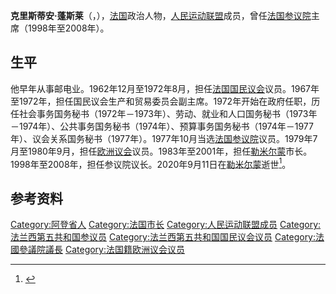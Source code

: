 {{Infobox President 
| name=克里斯蒂安·蓬斯莱
| native_name=Christian Poncelet
| image=Christian Poncelet (cropped).JPG
| office=[[法国参议院|法国参议院]]主席
| term_start=1998年10月2日
| term_end=2008年9月30日
| president=[[雅克·希拉克|雅克·希拉克]]<br />[[尼古拉·萨科齐|尼古拉·萨科齐]]
| predecessor=[[勒内·蒙诺里|勒内·蒙诺里]]
| successor=[[热拉尔·拉尔谢|热拉尔·拉尔谢]]
| office2=[[法国参议院|法国参议院]]议员
| term_start2=1977年10月3日
| term_end2=2014年9月30日
| constituency2=[[孚日省|孚日省]]
| birth_date={{Birth date|1928|03|24|df=yes}}
| birth_place=法国[[武济耶|武济耶]]
| death_date={{death date and age|2020|9|11|1928|3|24|df=y}}
| death_place=法国[[勒米尔蒙|勒米尔蒙]]
| party=[[人民運動聯盟|人民運動聯盟]]
| awards={{法国荣誉军团勋章|type=4}}
}}
'''克里斯蒂安·蓬斯莱'''（{{lang-fr|Christian Poncelet}}，{{bd|1928年|3月24日|2020年|9月11日|catIdx=Poncelet}}），[[法国|法国]]政治人物，[[人民运动联盟|人民运动联盟]]成员，曾任[[法国参议院|法国参议院]]主席（1998年至2008年）。
==生平==
他早年从事邮电业。1962年12月至1972年8月，担任[[法国国民议会|法国国民议会]]议员。1967年至1972年，担任国民议会生产和贸易委员会副主席。1972年开始在政府任职，历任社会事务国务秘书（1972年－1973年）、劳动、就业和人口国务秘书（1973年－1974年）、公共事务国务秘书（1974年）、预算事务国务秘书（1974年－1977年）、议会关系国务秘书（1977年）。1977年10月当选[[法国参议院|法国参议院]]议员。1979年7月至1980年9月，担任[[欧洲议会|欧洲议会]]议员。1983年至2001年，担任[[勒米尔蒙|勒米尔蒙]]市长。1998年至2008年，担任参议院议长。2020年9月11日在[[勒米尔蒙|勒米尔蒙]]逝世<ref>{{cite web |title=Christian Poncelet, ancien président du Sénat, est mort |url=https://www.lemonde.fr/disparitions/article/2020/09/11/christian-poncelet-ancien-president-du-senat-est-mort_6051778_3382.html |publisher=[[世界报_(法国)|Le Monde]] |language=fr |date=2020-09-11 |accessdate=2020-09-12 |archive-date=2020-12-18 |archive-url=https://web.archive.org/web/20201218044150/https://www.lemonde.fr/disparitions/article/2020/09/11/christian-poncelet-ancien-president-du-senat-est-mort_6051778_3382.html |dead-url=no }}</ref>。
==参考资料==
{{reflist}}
{{start box}}
{{succession box|[[勒内·蒙诺里|勒内·蒙诺里]]|[[热拉尔·拉尔谢|热拉尔·拉尔谢]]|[[法国参议院议长|法国参议院议长]]|1998年－2008年}}
{{end box}}
{{Authority control}}
{{DEFAULTSORT:Poncelet, Christian}}
[[Category:阿登省人|Category:阿登省人]]
[[Category:法国市长|Category:法国市长]]
[[Category:人民运动联盟成员|Category:人民运动联盟成员]]
[[Category:法兰西第五共和国参议员|Category:法兰西第五共和国参议员]]
[[Category:法兰西第五共和国国民议会议员|Category:法兰西第五共和国国民议会议员]]
[[Category:法國參議院議長|Category:法國參議院議長]]
[[Category:法国籍欧洲议会议员|Category:法国籍欧洲议会议员]]